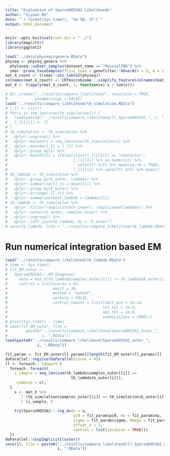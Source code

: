 ```yaml
---
title: "Evaluation of SparseDOSSA2 Likelihoods"
author: "Siyuan Ma"
date: "`r format(Sys.time(), '%d %B, %Y')`"
output: html_document
---
```

  
```r
knitr::opts_knit$set(root.dir = "../")
library(magrittr)
library(ggplot2)
```

```r
load("../data/physeqs/genera.RData")
physeq <- physeq_genera %>% 
  phyloseq::subset_samples(dataset_name == "MucosalIBD") %>% 
  smar::prune_taxaSamples(flist_taxa = genefilter::kOverA(k = 5, A = 1))
mat_X_count <- t(smar::otu_table2(physeq))
colnames(mat_X_count) <- CRTmicrobiome:::simplify_feature(colnames(mat_X_count))
mat_X <- t(apply(mat_X_count, 1, function(x) x / sum(x)))
```

```r
# dir.create("../results/compare_likelihood/", recursive = TRUE,
#            showWarnings = FALSE)
load("../results/compare_likelihood/tb_simulation.RData")
# l_ll <- list()
# for(i in seq_len(nrow(tb_simulation))) {
#   load(paste0("../results/compare_likelihood/ll_SparseDOSSA2_", i, ".RData"))
#   l_ll[[i]] <- ll
# }
# tb_simulation <- tb_simulation %>% 
#   dplyr::ungroup() %>% 
#   dplyr::mutate(i = seq_len(nrow(tb_simulation))) %>% 
#   dplyr::mutate(l_ll = l_ll) %>% 
#   dplyr::group_by(i) %>% 
#   dplyr::mutate(ll = ifelse(class(l_ll[[1]]) == "character",
#                             l_ll[[1]] %>% as.numeric() %>% 
#                               setdiff(-Inf) %>% mean(na.rm = TRUE),
#                             l_ll[[1]] %>% setdiff(-Inf) %>% mean))
# tb_lambda <- tb_simulation %>% 
#   dplyr::group_by(k_outer, lambdas) %>% 
#   dplyr::summarise(ll_cv = mean(ll)) %>% 
#   dplyr::group_by(k_outer) %>% 
#   dplyr::arrange(-ll_cv) %>% 
#   dplyr::summarise(best_lambda = lambdas[1])
# tb_lambda <- tb_simulation %>% 
#   dplyr::filter(!duplicated(k_inner), !duplicated(lambdas)) %>% 
#   dplyr::select(k_outer, samples_outer) %>% 
#   dplyr::ungroup() %>% 
#   dplyr::left_join(tb_lambda, by = "k_outer")
# save(tb_lambda, file = "../results/compare_likelihood/tb_lambda.RData")
```

# Run numerical integration based EM

```r
load("../results/compare_likelihood/tb_lambda.RData")
# time <- Sys.time()
# fit_EM_outer <-
#   SparseDOSSA2:::EM_diagnose(
#     data = mat_X[tb_lambda$samples_outer[[i]] != tb_lambda$k_outer[i], ],
#     control = list(ncores = 45,
#                    maxit = 30,
#                    method = "numint",
#                    verbose = FALSE,
#                    control_numint = list(limit_min = 1e-14,
#                                          rel.tol = 1e-4,
#                                          abs.tol = 1e-8,
#                                          subdivisions = 1000)))
# print(Sys.time() - time)
# save(fit_EM_outer, file =
#        paste0("../results/compare_likelihood/SparseDOSSA2_outer_",
#               i, ".RData"))
load(paste0("../results/compare_likelihood/SparseDOSSA2_outer_",
              i, ".RData"))
```

```r
fit_param <- fit_EM_outer$ll_params[[length(fit_EM_outer$ll_params)]]
doParallel::registerDoParallel(cores = 45)
ll <- foreach::`%dopar%`(
  foreach::foreach(
    i_sample = seq_len(sum(tb_lambda$samples_outer[[i]] == 
                             tb_lambda$k_outer[i])),
    .combine = c),
  {
    x <- mat_X %>% 
      `[`(tb_simulation$samples_outer[[i]] == tb_simulation$k_outer[i], ) %>% 
      `[`(i_sample, )
    
    try(SparseDOSSA2:::log_dx(x = x, 
                              pi0 = fit_param$pi0, mu = fit_param$mu,
                              sigma = fit_param$sigma, Omega = fit_param$Omega,
                              offset_a = 1,
                              control = list(jacobian = TRUE)))
  })
doParallel::stopImplicitCluster()
save(ll, file = paste0("../results/compare_likelihood/ll_SparseDOSSA2_outer_",
                       i, ".RData"))
```